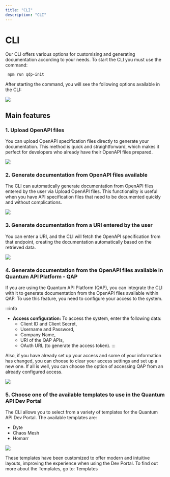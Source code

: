 ```yaml
---
title: "CLI"
description: "CLI"
---
```



# CLI

Our CLI offers various options for customising and generating documentation according to your needs. To start the CLI you must use the command:

```bash
 npm run qdp-init
```

After starting the command, you will see the following options available in the CLI:

![](/cli.png)


## Main features


### 1. Upload OpenAPI files

You can upload OpenAPI specification files directly to generate your documentation. This method is quick and straightforward, which makes it perfect for developers who already have their OpenAPI files prepared.

![](/uploadFiles.png)

### 2. Generate documentation from OpenAPI files available


 The CLI can automatically generate documentation from OpenAPI files entered by the user via Upload OpenAPI files. This functionality is useful when you have API specification files that need to be documented quickly and without complications.

![](/generateFiles.png)

### 3. Generate documentation from a URI entered by the user

 You can enter a URI, and the CLI will fetch the OpenAPI specification from that endpoint, creating the documentation automatically based on the retrieved data.

![](/generateURI.png)

### 4. Generate documentation from the OpenAPI files available in Quantum API Platform - QAP

 If you are using the Quantum API Platform (QAP), you can integrate the CLI with it to generate documentation from the OpenAPI files available within QAP. To use this feature, you need to configure your access to the system.

:::info  

- **Access configuration:**
    To access the system, enter the following data: 
    * Client ID and Client Secret,  
    * Username and Password,  
    * Company Name,  
    * URI of the QAP APIs,  
    * OAuth URL (to generate the access token).
:::

 Also, if you have already set up your access and some of your information has changed, you can choose to clear your access settings and set up a new one. If all is well, you can choose the option of accessing QAP from an already configured access.

![](/generateQAP.png)

### 5. Choose one of the available templates to use in the Quantum API Dev Portal

The CLI allows you to select from a variety of templates for the Quantum API Dev Portal. The available templates are:

* Dyte
* Chaos Mesh
* Homarr

![](/generateTemplate.png)

These templates have been customized to offer modern and intuitive layouts, improving the experience when using the Dev Portal.
To find out more about the Templates, go to: <Link to="/docs/templates/" >Templates</Link>

